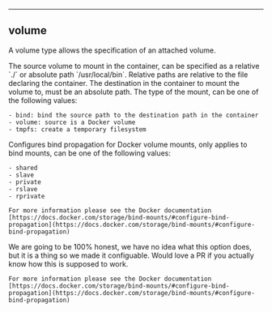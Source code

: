 
---

## volume

A volume type allows the specification of an attached volume.

<Properties>
  <Property name="source" type="string" required="true" value="">
    The source volume to mount in the container, can be specified as a relative `./` or absolute path `/usr/local/bin`. Relative paths are relative to
the file declaring the container.
  </Property>
  <Property name="destination" type="string" required="true" value="">
    The destination in the container to mount the volume to, must be an absolute path.
  </Property>
  <Property name="type" type="string" required="false" value="bind">
    The type of the mount, can be one of the following values:

    - bind: bind the source path to the destination path in the container
    - volume: source is a Docker volume
    - tmpfs: create a temporary filesystem
  </Property>
  <Property name="bind_propagation" type="string" required="false" value="rprivate">
    Configures bind propagation for Docker volume mounts, only applies to bind mounts, can be one of the following values:

    - shared
    - slave
    - private
    - rslave
    - rprivate

    For more information please see the Docker documentation [https://docs.docker.com/storage/bind-mounts/#configure-bind-propagation](https://docs.docker.com/storage/bind-mounts/#configure-bind-propagation)
  </Property>
  <Property name="bind_propagation_non_recursive" type="bool" required="false" value="false">
    We are going to be 100% honest, we have no idea what this option does, but it is a thing so we made it configuable. 
    Would love a PR if you actually know how this is supposed to work.

    For more information please see the Docker documentation [https://docs.docker.com/storage/bind-mounts/#configure-bind-propagation](https://docs.docker.com/storage/bind-mounts/#configure-bind-propagation)
  </Property>
</Properties>